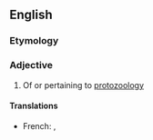 ==English==

===Etymology===
{{prefix|en|proto|zoological}}

===Adjective===
{{en-adj}}

# Of or pertaining to [[protozoology]]

====Translations====
{{trans-top|pertaining to protozoology}}
* French: {{t|fr|protozoologique|m|f}}, {{t|fr|protistologique|m|f}}
{{trans-mid}}
{{trans-bottom}}